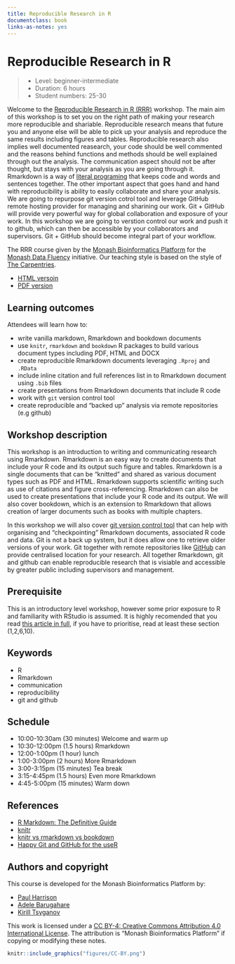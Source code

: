 ```yaml
---
title: Reproducible Research in R
documentclass: book
links-as-notes: yes
---
```


# Reproducible Research in R {#index -}

> - Level: beginner-intermediate
> - Duration: 6 hours
> - Student numbers: 25-30

Welcome to the [Reproducible Research in R (RRR)](https://github.com/MonashDataFluency/r-rep-res) workshop. The main aim of this workshop is to set you on the right path of making your research more reproducible and shariable. Reproducible research means that future you and anyone else will be able to pick up your analysis and reproduce the same results including figures and tables. Reproducible research also implies well documented reasearch, your code should be well commented and the reasons behind functions and methods should be well explained through out the analysis. The communication aspect should not be after thought, but stays with your analysis as you are going through it. Rmarkdown is a way of [literal programing]() that keeps code and words and sentences together. The other important aspect that goes hand and hand with reproducibility is ability to easily collaborate and share your analysis. We are going to repurpose git version cotrol tool and leverage GitHub remote hosting provider for managing and sharining our work. Git + GitHub will provide very powerful way for global collaboration and exposure of your work. In this workshop we are going to verstion control our work and push it to github, which can then be accessible by your collaborators and supervisors. Git + GitHub should become integral part of your workflow.

The RRR course given by the [Monash Bioinformatics Platform](https://www.monash.edu/researchinfrastructure/bioinformatics) for the [Monash Data Fluency](https://monashdatafluency.github.io/) initiative. Our teaching style is based on the style of [The Carpentries](https://carpentries.org/).

- [HTML versoin](https://monashdatafluency.github.io/r-rep-res/)
- [PDF version](https://monashdatafluency.github.io/r-rep-res/Reproducible-Research-in-R.pdf)

## Learning outcomes

Attendees will learn how to:

- write vanilla markdown, Rmarkdown and bookdown documents
- use `knitr`, `rmarkdown` and `bookdown` R packages to build various document types including PDF, HTML and DOCX
- create reproducible Rmarkdown documents leveraging `.Rproj` and `.RData`
- include inline citation and full references list in to Rmarkdown document using `.bib` files
- create presentations from Rmarkdown documents that include R code
- work with `git` version control tool
- create reproducible and "backed up" analysis via remote repositories (e.g github)

## Workshop description

This workshop is an introduction to writing and communicating research using Rmarkdown. Rmarkdown is an easy way to create documents that include your R code and its output such figure and tables. Rmarkdown is a single documents that can be "knitted" and shared as various document types such as PDF and HTML. Rmarkdown supports scientific writing such as use of citations and figure cross-referencing. Rmarkdown can also be used to create presentations that include your R code and its output. We will also cover bookdown, which is an extension to Rmarkdown that allows creation of larger documents such as books with multiple chapters.

In this workshop we will also cover [git version control tool](https://git-scm.com/book/en/v1/Getting-Started-About-Version-Control) that can help with organising and "checkpointing" Rmarkdown documents, associated R code and data. Git is not a back up system, but it does allow one to retrieve older versions of your work. Git together with remote repositories like [GitHub](https://github.com) can provide centralised location for your research. All together Rmarkdown, git and github can enable reproducible research that is visiable and accessible by greater public including supervisors and management.

## Prerequisite

This is an introductory level workshop, however some prior exposure to R and familiarity with RStudio is assumed. It is highly recomended that you read [this article in full](https://peerj.com/preprints/3159/), if you have to prioritise, read at least these section (1,2,6,10).

## Keywords

- R
- Rmarkdown
- communication
- reproducibility
- git and github

## Schedule

- 10:00-10:30am (30 minutes) Welcome and warm up
- 10:30-12:00pm (1.5 hours)  Rmarkdown
- 12:00-1:00pm  (1 hour)     lunch
- 1:00-3:00pm   (2 hours)    More Rmarkdown
- 3:00-3:15pm   (15 minutes) Tea break
- 3:15-4:45pm   (1.5 hours)  Even more Rmarkdown
- 4:45-5:00pm   (15 minutes) Warm down

## References

- [R Markdown: The Definitive Guide](https://bookdown.org/yihui/rmarkdown/)
- [knitr](https://yihui.name/knitr/)
- [knitr vs rmarkdown vs bookdown](https://stackoverflow.com/questions/40563479/relationship-between-r-markdown-knitr-pandoc-and-bookdown)
- [Happy Git and GitHub for the useR](https://happygitwithr.com/)

## Authors and copyright

This course is developed for the Monash Bioinformatics Platform by:

- [Paul Harrison](mailto:paul.harrison@monash.edu)
- [Adele Barugahare](mailto:Adele.Barugahare@monash.edu)
- [Kirill Tsyganov](mailto:kirill.tsyganov@monash.edu)

This work is licensed under a [CC BY-4: Creative Commons Attribution 4.0 International License](http://creativecommons.org/licenses/by/4.0/). The attribution is "Monash Bioinformatics Platform" if copying or modifying these notes.

```r
knitr::include_graphics("figures/CC-BY.png")
```
